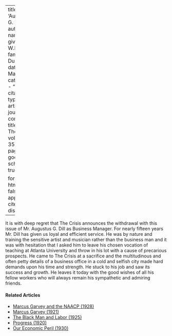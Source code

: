 
---
title: 'Augustus G. Dill'
author:
  - name:
      given: W.E.B.
      family: Du Bois
date: Mar. 1928
categories: 
  - ""
citation: 
  type: article-journal
  container-title: The Crisis
  volume: 35
  issue: 3
  page: 96
google-scholar: true

format:
  html:
    toc: false
    appendix-cite-as: display
---


It is with deep regret that <span class="crisis-title">The Crisis</span> announces the withdrawal with this issue of Mr. Augustus G. Dill as Business Manager. For nearly fifteen years Mr. Dill has given us loyal and efficient service. He was by nature and training the sensitive artist and musician rather than the business man and it was with hesitation that I asked him to leave his chosen vocation of teaching at Atlanta University and throw in his lot with a cause of precarious prospects. He came to The Crisis at a sacrifice and the multitudinous and often petty details of a business office in a cold and selfish city made hard demands upon his time and strength. He stuck to his job and saw its success and growth. He leaves it today with the good wishes of all his fellow workers who will always remain his sympathetic and admiring friends.

<!-- Similar articles start here -->
<div  class="clear-wrap"></div>

#### Related Articles

* [Marcus Garvey and the NAACP (1928)](/Volumes/35/02/marcus_garvey.html)
* [Marcus Garvey (1921)](/Volumes/21/03/marcus_garvey.html)
* [The Black Man and Labor (1925)](/Volumes/31/02/black_man_and_labor.html)
* [Progress (1920)](/Volumes/21/01/progress.html)
* [Our Economic Peril (1930)](/Volumes/37/03/our_economic_peril.html)

<!-- Similar articles end here -->